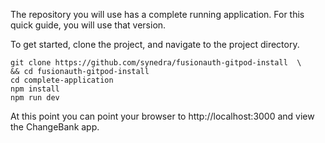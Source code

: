 The repository you will use has a complete running application.  For this quick guide, you will use that version.  

To get started, clone the project, and navigate to the project directory.

```shell title="Get the Example Application Code"
git clone https://github.com/synedra/fusionauth-gitpod-install  \
&& cd fusionauth-gitpod-install 
cd complete-application
npm install
npm run dev
```

At this point you can point your browser to http://localhost:3000 and view the ChangeBank app.


